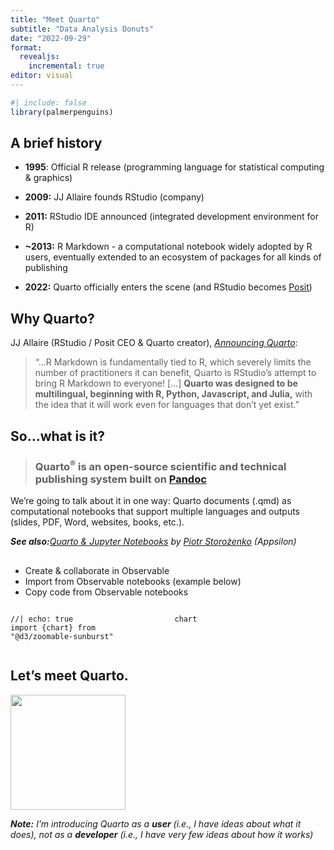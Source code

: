 ```yaml
---
title: "Meet Quarto"
subtitle: "Data Analysis Donuts"
date: "2022-09-29"
format: 
  revealjs: 
    incremental: true 
editor: visual
---
```


```r
#| include: false
library(palmerpenguins)
```

## A brief history

-   **1995**: Official R release (programming language for statistical computing & graphics)

-   **2009:** JJ Allaire founds RStudio (company)

-   **2011:** RStudio IDE announced (integrated development environment for R)

-   **\~2013:** R Markdown - a computational notebook widely adopted by R users, eventually extended to an ecosystem of packages for all kinds of publishing

-   **2022:** Quarto officially enters the scene (and RStudio becomes [Posit](https://www.rstudio.com/tags/posit/))

## Why Quarto?

JJ Allaire (RStudio / Posit CEO & Quarto creator), [*Announcing Quarto*](https://www.rstudio.com/blog/announcing-quarto-a-new-scientific-and-technical-publishing-system/):

> "...R Markdown is fundamentally tied to R, which severely limits the number of practitioners it can benefit, Quarto is RStudio's attempt to bring R Markdown to everyone! \[...\] **Quarto was designed to be multilingual, beginning with R, Python, Javascript, and Julia,** with the idea that it will work even for languages that don't yet exist."

## So...what is it?

> ### Quarto^®^ is an open-source scientific and technical publishing system built on [Pandoc](https://pandoc.org/)

We're going to talk about it in one way: Quarto documents (.qmd) as computational notebooks that support multiple languages and outputs (slides, PDF, Word, websites, books, etc.).

***See also:**[Quarto & Jupyter Notebooks](https://appsilon.com/quarto-and-jupyter-notebooks/) by [Piotr Storożenko](https://appsilon.com/author/pasza/) (Appsilon)*

## 

- Create & collaborate in Observable
- Import from Observable notebooks (example below)
- Copy code from Observable notebooks

:::: {.columns}
::: {.column width="50%"}
```ojs
//| echo: true
import {chart} from "@d3/zoomable-sunburst"
```
:::
::: {.column width="50%"}
```ojs
chart
```
:::
::::

## Let's meet Quarto.

![](images/paste-2859A56F.png){fig-align="center" width="184"}

***Note:** I'm introducing Quarto as a **user** (i.e., I have ideas about what it does), not as a **developer** (i.e., I have very few ideas about how it works)*
